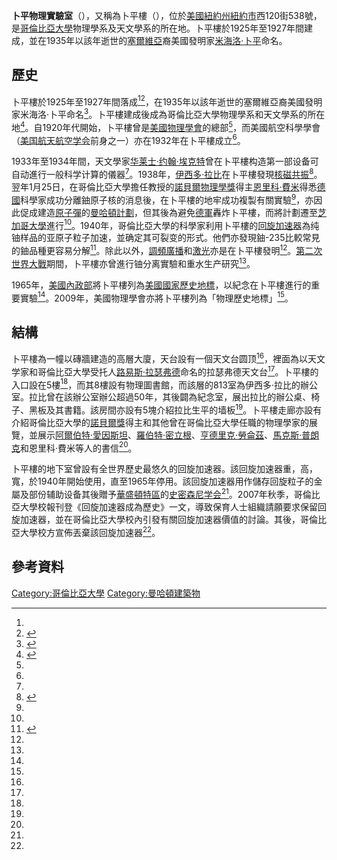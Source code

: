 {{Infobox NRHP | name =哥倫比亞大學卜平物理實驗室
| nrhp_type =nhl
| image =Columbia University - Department of Physics (48170362276).jpg
| caption =卜平樓
| location= {{USA}}[[紐約州|紐約州]][[紐約市|紐約市]]西120街538號<ref>{{cite web|url=https://www.bnl.gov/lhcp2014/files/pdf/DirectionsPupinHall.pdf|title=DirectionsPupinHall|work=LHCP2014|publisher=Brookhaven National Laboratory|accessdate=2017-01-17|archive-date=2017-05-09|archive-url=https://web.archive.org/web/20170509022534/https://www.bnl.gov/lhcp2014/files/pdf/DirectionsPupinHall.pdf|dead-url=no}}</ref>
| coordinates = {{coord|40|48|36.23|N|73|57|41.52|W|display=inline,title}}
| area =
| built =1925年—1927年<ref name="Dolkart">{{cite book|last=Dolkart|first=Andrew|title=Morningside Heights: a History of its Architecture & Development|url=https://archive.org/details/morningsideheigh00dolk|location=New York|publisher=Columbia University Press|year=1998|ISBN=0-231-07850-1|page=[https://archive.org/details/morningsideheigh00dolk/page/354 354]}}</ref>
| architect= [[麥金、米德和懷特建築師事務所|麥金、米德和懷特建築師事務所]]<ref name="Dolkart"/>
| architecture= 殖民復興風格<ref>{{cite journal|last=Dolkart|first=Andrew|title=Conversation with Kitty Chibnik|publisher=Columbia University|date=2009-02-25}}</ref>
| designated_nrhp_type= 1965年12月21日<ref name="nhlsum">{{cite web|url=http://tps.cr.nps.gov/nhl/detail.cfm?ResourceId=396&ResourceType=Building|title=Pupin Physics Laboratory, Columbia University|date=2007-09-11|work=National Historic Landmark summary listing|publisher=National Park Service|deadurl=yes|archiveurl=https://web.archive.org/web/20121010084435/http://tps.cr.nps.gov/nhl/detail.cfm?ResourceId=396&ResourceType=Building|archivedate=2012-10-10|accessdate=2017-01-16}}</ref>
| added = 1966年10月15日<ref name="nris">{{NRISref|2007a}}</ref>
| governing_body = 私有
| refnum=66000550
}}
'''卜平物理實驗室'''（{{lang-en|Pupin Physics Laboratories}}），又稱為卜平樓（{{lang|en|Pupin Hall}}），位於[[美國|美國]][[紐約州|紐約州]][[紐約市|紐約市]]西120街538號，是[[哥倫比亞大學|哥倫比亞大學]]物理學系及天文學系的所在地。卜平樓於1925年至1927年間建成，並在1935年以該年逝世的[[塞爾維亞|塞爾維亞]]裔美國發明家[[米海洛·卜平|米海洛·卜平]]命名。
==歷史==
卜平樓於1925年至1927年間落成<ref name=pupin1 /><ref name=pupin2>{{cite web|url=http://www.columbia.edu/cu/computinghistory/pupin.html|title=Columbia University Pupin Hall|work=Columbia University Computing History|publisher=Columbia University|accessdate=2016-01-17|archive-date=2021-01-24|archive-url=https://web.archive.org/web/20210124235221/http://www.columbia.edu/cu/computinghistory/pupin.html|dead-url=no}}</ref>，在1935年以該年逝世的塞爾維亞裔美國發明家米海洛·卜平命名<ref name=pupin1>{{cite news|url=http://user.astro.columbia.edu/~ff/pupin.html|title=Pupin Hall|publisher=Department of Astronomy, Columbia University|accessdate=2017-01-17|archive-date=2021-01-22|archive-url=https://web.archive.org/web/20210122121044/http://user.astro.columbia.edu/~ff/pupin.html|dead-url=no}}</ref>。卜平樓建成後成為哥倫比亞大學物理學系和天文學系的所在地<ref name=nickell>{{cite book|title=Guidebook for the Scientific Traveler: Visiting Physics and Chemistry Sites Across America|url=https://archive.org/details/guidebookforscie0000nick_f4v4|first=Duane S|last=Nickell|publisher=Rutgers University Press|year=2010}}</ref>。自1920年代開始，卜平樓曾是[[美國物理學會|美國物理學會]]的總部<ref name=nickell />，而美國航空科學學會（[[美国航天航空学会|美国航天航空学会]]前身之一）亦在1932年在卜平樓成立<ref name=nickell />。

1933年至1934年間，天文學家[[华莱士·约翰·埃克特|华莱士·约翰·埃克特]]曾在卜平樓构造第一部设备可自动進行一般科学计算的儀器<ref name=pupin2 />。1938年，[[伊西多·拉比|伊西多·拉比]]在卜平樓發現[[核磁共振|核磁共振]]<ref name=Hargittai>{{cite book|title=New York Scientific: A Culture of Inquiry, Knowledge, and Learning|first1=István|last1=Hargittai|first2=Magdolna|last2=Hargittai|publisher=Oxford University Press|year=2016}}</ref>。翌年1月25日，在哥倫比亞大學擔任教授的[[諾貝爾物理學獎|諾貝爾物理學獎]]得主[[恩里科·費米|恩里科·費米]]得悉[[德國|德國]]科學家成功分離鈾原子核的消息後，在卜平樓的地牢成功複製有關實驗<ref name=nickell />，亦因此促成建造[[原子彈|原子彈]]的[[曼哈頓計劃|曼哈頓計劃]]，但其後為避免[[德意志國防軍|德軍]]轟炸卜平樓，而將計劃遷至[[芝加哥大學|芝加哥大學]]進行<ref name=pupin1 />。1940年，哥倫比亞大學的科學家利用卜平樓的[[回旋加速器|回旋加速器]]為纯铀样品的亚原子粒子加速，並确定其可裂变的形式。他們亦發現鈾-235比較常見的鈾品種更容易分解<ref name=broad>{{cite news|url=http://www.nytimes.com/2007/12/20/nyregion/20atom.html|title=Columbia’s Historic Atom Smasher Is Now Destined for the Junk Heap|publisher=The New York Times|first=William J.|last=Broad|date=2007-02-20|accessdate=2017-01-23|archive-date=2016-01-29|archive-url=https://web.archive.org/web/20160129162555/http://www.nytimes.com/2007/12/20/nyregion/20atom.html|dead-url=no}}</ref>。除此以外，[[調頻廣播|調頻廣播]]和[[激光|激光]]亦是在卜平樓發明<ref name=pupin1 />。[[第二次世界大戰|第二次世界大戰]]期間，卜平樓亦曾進行铀分离實驗和重水生产研究<ref name=pupin2 />。

1965年，[[美國內政部|美國內政部]]將卜平樓列為[[美國國家歷史地標|美國國家歷史地標]]，以紀念在卜平樓進行的重要實驗<ref name=pupin1 />。2009年，美國物理學會亦將卜平樓列為「物理歷史地標」<ref name=Hargittai />。

==結構==
卜平樓為一幢以磚牆建造的高層大廈，天台設有一個天文台圆顶<ref name=nickell />，裡面為以天文学家和哥倫比亞大學受托人[[路易斯·拉瑟弗德|路易斯·拉瑟弗德]]命名的拉瑟弗德天文台<ref name=pupin1 />。卜平樓的入口設在5樓<ref name=nickell />，而其8樓設有物理圖書館，而該層的813室為伊西多·拉比的辦公室。拉比曾在該辦公室辦公超過50年，其後闢為紀念室，展出拉比的辦公桌、椅子、黑板及其書籍。該房間亦設有5塊介紹拉比生平的墙板<ref name=nickell />。卜平樓走廊亦設有介紹哥倫比亞大學的[[諾貝爾獎|諾貝爾獎]]得主和其他曾在哥倫比亞大學任職的物理學家的展覽，並展示[[阿爾伯特·愛因斯坦|阿爾伯特·愛因斯坦]]、[[羅伯特·密立根|羅伯特·密立根]]、[[亨德里克·勞侖茲|亨德里克·勞侖茲]]、[[馬克斯·普朗克|馬克斯·普朗克]]和恩里科·費米等人的書信<ref name=nickell />。

卜平樓的地下室曾設有全世界歷史最悠久的回旋加速器。該回旋加速器重{{convert|30|lt|t}}，高{{convert|7|ft|m}}，寬{{convert|12|ft|m}}，於1940年開始使用，直至1965年停用。該回旋加速器用作儲存回旋粒子的金屬及部份辅助设备其後贈予[[華盛頓特區|華盛頓特區]]的[[史密森尼学会|史密森尼学会]]<ref name=broad />。2007年秋季，哥倫比亞大學校報刊登《回旋加速器成為歷史》一文，導致保育人士組織請願要求保留回旋加速器，並在哥倫比亞大學校內引發有關回旋加速器價值的討論。其後，哥倫比亞大學校方宣佈丟棄該回旋加速器<ref name=broad />。

==參考資料==
{{commons|Category:Pupin Hall}}
{{reflist|2}}
{{DEFAULTSORT:Pupin Hall}}
[[Category:哥倫比亞大學|Category:哥倫比亞大學]]
[[Category:曼哈頓建築物|Category:曼哈頓建築物]]